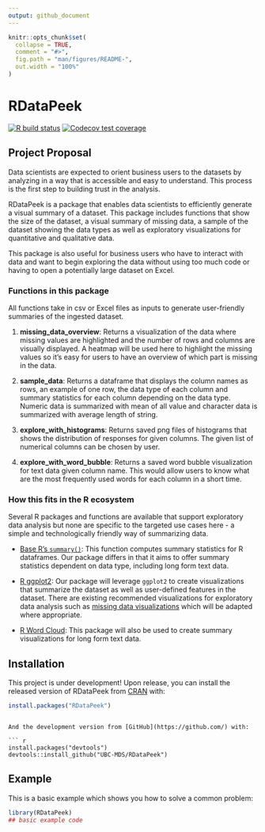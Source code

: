 ```yaml
---
output: github_document
---
```


<!-- README.md is generated from README.Rmd. Please edit that file -->

```r
knitr::opts_chunk$set(
  collapse = TRUE,
  comment = "#>",
  fig.path = "man/figures/README-",
  out.width = "100%"
)
```
# RDataPeek

<!-- badges: start -->

[![R build status](https://github.com/UBC-MDS/RDataPeek/workflows/R-CMD-check/badge.svg)](https://github.com/UBC-MDS/RDataPeek/actions)
[![Codecov test coverage](https://codecov.io/gh/UBC-MDS/RDataPeek/branch/master/graph/badge.svg)](https://codecov.io/gh/UBC-MDS/RDataPeek?branch=master)
<!-- badges: end -->

## Project Proposal
Data scientists are expected to orient business users to the datasets by analyzing in a way that is accessible and easy to understand. This process is the first step to building trust in the analysis.

RDataPeek is a package that enables data scientists to efficiently generate a visual summary of a dataset. This package includes functions that show the size of the dataset, a visual summary of missing data, a sample of the dataset showing the data types as well as exploratory visualizations for quantitative and qualitative data.

This package is also useful for business users who have to interact with data and want to begin exploring the data without using too much code or having to open a potentially large dataset on Excel. 


### Functions in this package
All functions take in csv or Excel files as inputs to generate user-friendly summaries of the ingested dataset.

1. **missing_data_overview**: Returns a visualization of the data where missing values are highlighted and the number of rows and columns are visually displayed. A heatmap will be used here to highlight the missing values so it's easy for users to have an overview of which part is missing in the data.

2. **sample_data**: Returns a dataframe that displays the column names as rows, an example of one row, the data type of each column and summary statistics for each column depending on the data type. Numeric data is summarized with mean of all value and character data is summarized with average length of string.

3. **explore_with_histograms**: Returns saved png files of histograms that shows the distribution of responses for given columns. The given list of numerical columns can be chosen by user.

4. **explore_with_word_bubble**: Returns a saved word bubble visualization for text data given column name. This would allow users to know what are the most frequently used words for each column in a short time.

### How this fits in the R ecosystem
Several R packages and functions are available that support exploratory data analysis but none are specific to the targeted use cases here - a simple and technologically friendly way of summarizing data.

- [Base R's `summary()`](https://www.rdocumentation.org/packages/base/versions/3.6.2/topics/summary): This function computes summary statistics for R dataframes. Our package differs in that it aims to offer summary statistics dependent on data type, including long form text data.

- [R ggplot2](https://ggplot2.tidyverse.org): Our package will leverage `ggplot2` to create visualizations that summarize the dataset as well as user-defined features in the dataset. There are existing recommended visualizations for exploratory data analysis such as [missing data visualizations](https://cran.r-project.org/web/packages/naniar/vignettes/naniar-visualisation.html) which will be adapted where appropriate.

- [R Word Cloud](https://cran.r-project.org/web/packages/wordcloud/wordcloud.pdf): This package will also be used to create summary visualizations for long form text data.  

## Installation
This project is under development! Upon release, you can install the released version of RDataPeek from [CRAN](https://CRAN.R-project.org) with:

``` r
install.packages("RDataPeek")
```

```

And the development version from [GitHub](https://github.com/) with:

``` r
install.packages("devtools")
devtools::install_github("UBC-MDS/RDataPeek")
```
## Example

This is a basic example which shows you how to solve a common problem:

```r
library(RDataPeek)
## basic example code
```


